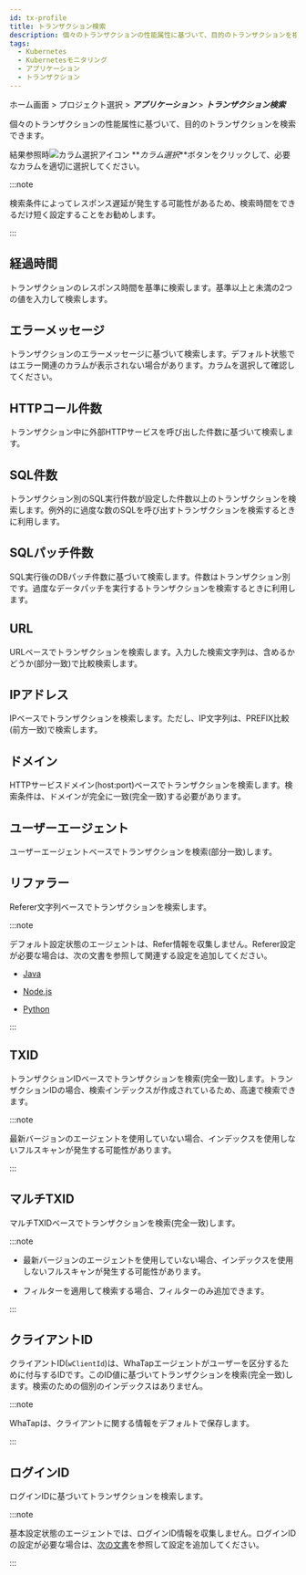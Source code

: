 ```yaml
---
id: tx-profile
title: トランザクション検索
description: 個々のトランザクションの性能属性に基づいて、目的のトランザクションを検索できます。
tags:
  - Kubernetes
  - Kubernetesモニタリング
  - アプリケーション
  - トランザクション
---
```


ホーム画面 > プロジェクト選択 > **_アプリケーション_** > **_トランザクション検索_**

<ImgLang img='whatap_application_analysis_tx_profile.png' desc='トランザクション検索' />

個々のトランザクションの性能属性に基づいて、目的のトランザクションを検索できます。

<ImgLang img='whatap_application_analysis_tx_profile_column.png' desc='カラム選択' />

結果参照時![カラム選択アイコン](/img/ico-column-set.svg) **_カラム選択_**ボタンをクリックして、必要なカラムを適切に選択してください。

:::note

検索条件によってレスポンス遅延が発生する可能性があるため、検索時間をできるだけ短く設定することをお勧めします。

:::

## 経過時間

<ImgLang img='whatap_application_analysis_tx_profile_time.png' desc='経過時間' />

トランザクションのレスポンス時間を基準に検索します。基準以上と未満の2つの値を入力して検索します。

## エラーメッセージ

<ImgLang img='whatap_application_analysis_tx_profile_error.png' desc='エラーメッセージ' />

トランザクションのエラーメッセージに基づいて検索します。デフォルト状態ではエラー関連のカラムが表示されない場合があります。カラムを選択して確認してください。

## HTTPコール件数

<ImgLang img='whatap_application_analysis_tx_profile_http.png' desc='HTTPコール件数' />

トランザクション中に外部HTTPサービスを呼び出した件数に基づいて検索します。

## SQL件数

<ImgLang img='whatap_application_analysis_tx_profile_sql.png' desc='SQL件数' />

トランザクション別のSQL実行件数が設定した件数以上のトランザクションを検索します。例外的に過度な数のSQLを呼び出すトランザクションを検索するときに利用します。

## SQLパッチ件数

<ImgLang img='whatap_application_analysis_tx_profile_sqlfetch.png' desc='SQLパッチ件数' />

SQL実行後のDBパッチ件数に基づいて検索します。件数はトランザクション別です。過度なデータパッチを実行するトランザクションを検索するときに利用します。

## URL

<ImgLang img='whatap_application_analysis_tx_profile_url.png' desc='URL' />

URLベースでトランザクションを検索します。入力した検索文字列は、含めるかどうか(部分一致)で比較検索します。

## IPアドレス

<ImgLang img='whatap_application_analysis_tx_profile_ip.png' desc='IP' />

IPベースでトランザクションを検索します。ただし、IP文字列は、PREFIX比較(前方一致)で検索します。

## ドメイン

<ImgLang img='whatap_application_analysis_tx_profile_domain.png' desc='ドメイン' />

HTTPサービスドメイン(host:port)ベースでトランザクションを検索します。検索条件は、ドメインが完全に一致(完全一致)する必要があります。

## ユーザーエージェント

<ImgLang img='whatap_application_analysis_tx_profile_useragent.png' desc='ユーザーエージェント' />

ユーザーエージェントベースでトランザクションを検索(部分一致)します。 

## リファラー

<ImgLang img='whatap_application_analysis_tx_profile_referer.png' desc='リファラー' />

Referer文字列ベースでトランザクションを検索します。

:::note

デフォルト設定状態のエージェントは、Refer情報を収集しません。Referer設定が必要な場合は、次の文書を参照して関連する設定を追加してください。

- [Java](../java/analysis-apm-trs#stat-referer)

- [Node.js](../nodejs/analysis-apm-trs#stat-referer)

- [Python](../python/analysis-apm-trs#stat-referer)

:::

## TXID

<ImgLang img='whatap_application_analysis_tx_profile_tid.png' desc='TXID' />

トランザクションIDベースでトランザクションを検索(完全一致)します。トランザクションIDの場合、検索インデックスが作成されているため、高速で検索できます。

:::note

最新バージョンのエージェントを使用していない場合、インデックスを使用しないフルスキャンが発生する可能性があります。

:::

## マルチTXID

<ImgLang img='whatap_application_analysis_tx_profile_mtid.png' desc='マルチTXID' />

マルチTXIDベースでトランザクションを検索(完全一致)します。

:::note

- 最新バージョンのエージェントを使用していない場合、インデックスを使用しないフルスキャンが発生する可能性があります。

- <Cmdname sid="TTL06107" className="uitext" />フィルターを適用して検索する場合、<Cmdname sid="TTL06111" className="uitext" />フィルターのみ追加できます。

:::

## クライアントID

<ImgLang img='whatap_application_analysis_tx_profile_clientid.png' desc='クライアントID' />

クライアントID(`wClientId`)は、WhaTapエージェントがユーザーを区分するために付与するIDです。このID値に基づいてトランザクションを検索(完全一致)します。検索のための個別のインデックスはありません。

:::note

WhaTapは、クライアントに関する情報をデフォルトで保存します。

:::

## ログインID

<ImgLang img='whatap_application_analysis_tx_profile_loginid.png' desc='ログインID' />

ログインIDに基づいてトランザクションを検索します。

:::note

基本設定状態のエージェントでは、ログインID情報を収集しません。ログインIDの設定が必要な場合は、[次の文書](../java/script-plugin#common-plugin)を参照して設定を追加してください。

:::
